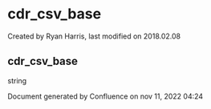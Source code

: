 
# cdr_csv_base 

 Created by  Ryan Harris, last modified on 2018.02.08

## cdr_csv_base

string

Document generated by Confluence on nov 11, 2022 04:24
